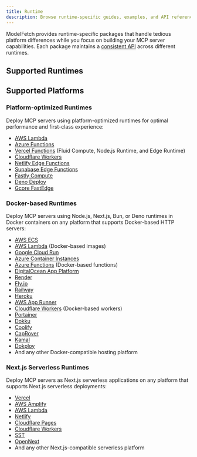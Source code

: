 ```yaml
---
title: Runtime
description: Browse runtime-specific guides, examples, and API references
---
```


ModelFetch provides runtime-specific packages that handle tedious platform differences while you focus on building your MCP server capabilities. Each package maintains a [consistent API](/docs#the-handle-function) across different runtimes.

## Supported Runtimes

<Cards>
  <Card
    title="Node.js"
    description="Run simple MCP servers with Node.js"
    href="/docs/runtime/node"
  />
  <Card
    title="Next.js"
    description="Run flexible MCP servers with Next.js"
    href="/docs/runtime/next"
  />
  <Card
    title="Bun"
    description="Run fast MCP servers with Bun"
    href="/docs/runtime/bun"
  />
  <Card
    title="Deno"
    description="Run secure MCP servers with Deno"
    href="/docs/runtime/deno"
  />
  <Card
    title="Vercel"
    description="Deploy MCP servers to Vercel"
    href="/docs/runtime/vercel"
  />
  <Card
    title="Cloudflare"
    description="Deploy MCP servers to Cloudflare"
    href="/docs/runtime/cloudflare"
  />
  <Card
    title="Netlify"
    description="Deploy MCP servers to Netlify"
    href="/docs/runtime/netlify"
  />
  <Card
    title="Fastly"
    description="Deploy MCP servers to Fastly"
    href="/docs/runtime/fastly"
  />
  <Card
    title="Supabase"
    description="Deploy MCP servers to Supabase"
    href="/docs/runtime/supabase"
  />
  <Card
    title="Gcore"
    description="Deploy MCP servers to Gcore"
    href="/docs/runtime/gcore"
  />
  <Card
    title="AWS Lambda"
    description="Deploy MCP servers to AWS Lambda"
    href="/docs/runtime/aws-lambda"
  />
  <Card
    title="Azure Functions"
    description="Deploy MCP servers to Azure Functions"
    href="/docs/runtime/azure-functions"
  />
</Cards>

## Supported Platforms

### Platform-optimized Runtimes

Deploy MCP servers using platform-optimized runtimes for optimal performance and first-class experience:

- [AWS Lambda](https://aws.amazon.com/lambda)
- [Azure Functions](https://azure.microsoft.com/en-us/products/functions)
- [Vercel Functions](https://vercel.com) (Fluid Compute, Node.js Runtime, and Edge Runtime)
- [Cloudflare Workers](https://workers.cloudflare.com)
- [Netlify Edge Functions](https://docs.netlify.com/edge-functions/overview)
- [Supabase Edge Functions](https://supabase.com/edge-functions)
- [Fastly Compute](https://www.fastly.com/products/compute)
- [Deno Deploy](https://deno.com/deploy)
- [Gcore FastEdge](https://gcore.com/fastedge)

### Docker-based Runtimes

Deploy MCP servers using Node.js, Next.js, Bun, or Deno runtimes in Docker containers on any platform that supports Docker-based HTTP servers:

- [AWS ECS](https://aws.amazon.com/ecs)
- [AWS Lambda](https://aws.amazon.com/lambda) (Docker-based images)
- [Google Cloud Run](https://cloud.google.com/run)
- [Azure Container Instances](https://azure.microsoft.com/en-us/products/container-instances)
- [Azure Functions](https://azure.microsoft.com/en-us/products/functions) (Docker-based functions)
- [DigitalOcean App Platform](https://www.digitalocean.com/products/app-platform)
- [Render](https://render.com)
- [Fly.io](https://fly.io)
- [Railway](https://railway.app)
- [Heroku](https://www.heroku.com)
- [AWS App Runner](https://aws.amazon.com/apprunner)
- [Cloudflare Workers](https://workers.cloudflare.com) (Docker-based workers)
- [Portainer](https://www.portainer.io)
- [Dokku](https://dokku.com)
- [Coolify](https://coolify.io)
- [CapRover](https://caprover.com)
- [Kamal](https://kamal-deploy.org)
- [Dokploy](https://dokploy.com)
- And any other Docker-compatible hosting platform

### Next.js Serverless Runtimes

Deploy MCP servers as Next.js serverless applications on any platform that supports Next.js serverless deployments:

- [Vercel](https://vercel.com)
- [AWS Amplify](https://aws.amazon.com/amplify)
- [AWS Lambda](https://aws.amazon.com/lambda)
- [Netlify](https://www.netlify.com)
- [Cloudflare Pages](https://pages.cloudflare.com)
- [Cloudflare Workers](https://workers.cloudflare.com)
- [SST](https://sst.dev)
- [OpenNext](https://open-next.js.org)
- And any other Next.js-compatible serverless platform
